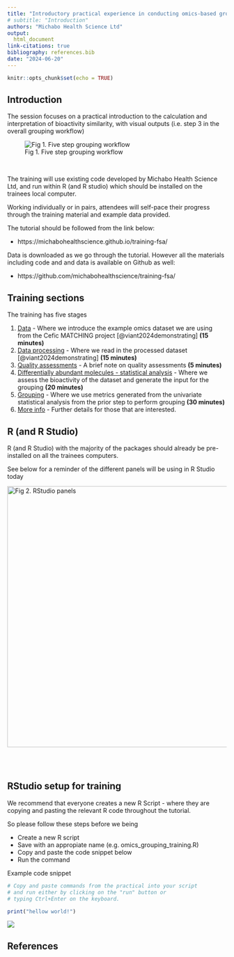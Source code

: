 ```yaml
---
title: "Introductory practical experience in conducting omics-based grouping"
# subtitle: "Introduction"
authors: "Michabo Health Science Ltd"
output: 
  html_document
link-citations: true
bibliography: references.bib
date: "2024-06-20"
---
```


```r
knitr::opts_chunk$set(echo = TRUE)
```

## Introduction

The session focuses on a practical introduction to the calculation and interpretation of bioactivity similarity, with visual outputs (i.e. step 3 in the overall grouping workflow)

![Fig 1. Five step grouping workflow](five_step_grouping_workflow.png)

&nbsp;

The training will use existing code developed by Michabo Health Science Ltd, and run within R (and R studio) which should be installed on the trainees local computer.

Working individually or in pairs, attendees will self-pace their progress through the training material and example data provided.


The tutorial should be followed from the link below:

- https://michabohealthscience.github.io/training-fsa/


Data is downloaded as we go through the tutorial. However all the materials including code and and data is available on Github as well:

- https://github.com/michabohealthscience/training-fsa/


## Training sections

The training has five stages

1. [Data](1_data.html) - Where we introduce the example omics dataset we are using from the Cefic MATCHING project [@viant2024demonstrating] **(15 minutes)**
2. [Data processing](2_data_processing.html) - Where we read in the processed dataset [@viant2024demonstrating] **(15 minutes)**
3. [Quality assessments](3_qa.html) - A brief note on quality assessments **(5 minutes)**
4. [Differentially abundant molecules - statistical analysis](4_stats.html) - Where we assess the bioactivity of the dataset and generate the input for the grouping **(20 minutes)**
5. [Grouping](5_grouping.html)  - Where we use metrics generated from the univariate statistical analysis from the prior step to perform grouping **(30 minutes)**
6. [More info](6_more_info.html) - Further details for those that are interested.



## R (and R Studio) 

R (and R Studio) with the majority of the packages should already be pre-installed on all the trainees computers. 

See below for a reminder of the different panels will be using in R Studio today

![Fig 2. RStudio panels](Rstudio.png){width=600px}
&nbsp;

&nbsp;

## RStudio setup for training

We recommend that everyone creates a new R Script - where they are copying and pasting the relevant R code throughout the tutorial.

So please follow these steps before we being

* Create a new R script
* Save with an appropiate name (e.g. omics_grouping_training.R)
* Copy and paste the code snippet below
* Run the command

Example code snippet

```r
# Copy and paste commands from the practical into your script
# and run either by clicking on the "run" button or 
# typing Ctrl+Enter on the keyboard. 

print("hellow world!")

```

![](rstudio_training_setup.gif)


## References